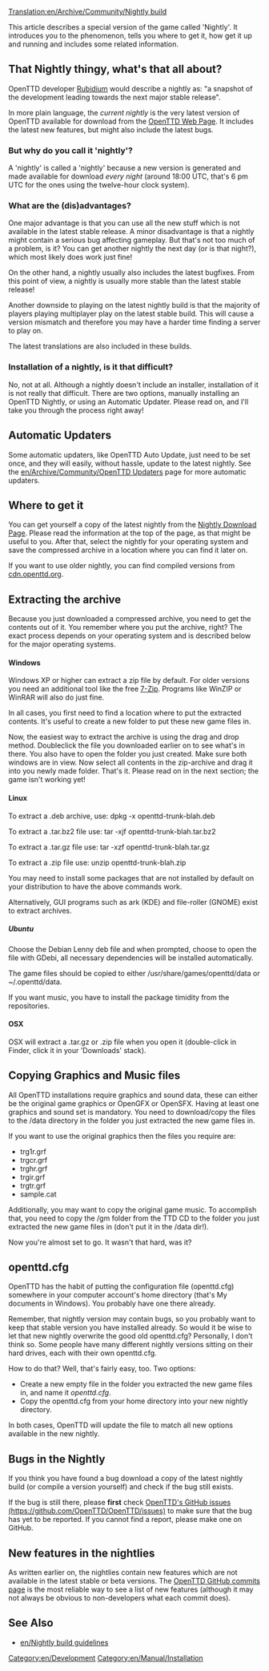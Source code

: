 [[Translation:en/Archive/Community/Nightly build]]

This article describes a special version of the game called 'Nightly'. It introduces you to the phenomenon, tells you where to get it, how get it up and running and includes some related information.

== That Nightly thingy, what's that all about? ==
OpenTTD developer [[en/Rubidium|Rubidium]] would describe a nightly as: "a snapshot of the development leading towards the next major stable release".

In more plain language, the ''current nightly'' is the very latest version of OpenTTD available for download from the [https://www.openttd.org/downloads/openttd-nightlies/latest.html OpenTTD Web Page]. It includes the latest new features, but might also include the latest bugs.

=== But why do you call it 'nightly'? ===
A 'nightly' is called a 'nightly' because a new version is generated and made available for download ''every night'' (around 18:00 UTC, that's 6 pm UTC for the ones using the twelve-hour clock system).

=== What are the (dis)advantages? ===
One major advantage is that you can use all the new stuff which is not available in the latest stable release. A minor disadvantage is that a nightly might contain a serious bug affecting gameplay. But that's not too much of a problem, is it? You can get another nightly the next day (or is that night?), which most likely does work just fine!

On the other hand, a nightly usually also includes the latest bugfixes. From this point of view, a nightly is usually more stable than the latest stable release!

Another downside to playing on the latest nightly build is that the majority of players playing multiplayer play on the latest stable build. This will cause a version mismatch and therefore you may have a harder time finding a server to play on.

The latest translations are also included in these builds.

=== Installation of a nightly, is it that difficult? ===
No, not at all. Although a nightly doesn't include an installer, installation of it is not really that difficult. There are two options, manually installing an OpenTTD Nightly, or using an Automatic Updater. Please read on, and I'll take you through the process right away!

== Automatic Updaters ==
Some automatic updaters, like OpenTTD Auto Update, just need to be set once, and they will easily, without hassle, update to the latest nightly. See the [[en/Archive/Community/OpenTTD Updaters]] page for more automatic updaters.

== Where to get it ==
You can get yourself a copy of the latest nightly from the [https://www.openttd.org/downloads/openttd-nightlies/latest.html Nightly Download Page]. Please read the information at the top of the page, as that might be useful to you. After that, select the nightly for your operating system and save the compressed archive in a location where you can find it later on.

If you want to use older nightly, you can find compiled versions from [https://cdn.openttd.org/ cdn.openttd.org].

== Extracting the archive ==
Because you just downloaded a compressed archive, you need to get the contents out of it. You remember where you put the archive, right? The exact process depends on your operating system and is described below for the major operating systems.

==== Windows ====
Windows XP or higher can extract a zip file by default. For older versions you need an additional tool like the free [http://www.7-zip.org/ 7-Zip]. Programs like WinZIP or WinRAR will also do just fine.

In all cases, you first need to find a location where to put the extracted contents. It's useful to create a new folder to put these new game files in.

Now, the easiest way to extract the archive is using the drag and drop method. Doubleclick the file you downloaded earlier on to see what's in there. You also have to open the folder you just created. Make sure both windows are in view. Now select all contents in the zip-archive and drag it into you newly made folder. That's it. Please read on in the next section; the game isn't working yet!

==== Linux ====

To extract a .deb archive, use:
dpkg -x openttd-trunk-blah.deb

To extract a .tar.bz2 file use:
tar -xjf openttd-trunk-blah.tar.bz2

To extract a .tar.gz file use:
tar -xzf openttd-trunk-blah.tar.gz

To extract a .zip file use:
unzip openttd-trunk-blah.zip

You may need to install some packages that are not installed by default on your distribution to have the above commands work.

Alternatively, GUI programs such as ark (KDE) and file-roller (GNOME) exist to extract archives.

===== Ubuntu =====
Choose the Debian Lenny deb file and when prompted, choose to open the file with GDebi, all necessary dependencies will be installed automatically.

The game files should be copied to either /usr/share/games/openttd/data or ~/.openttd/data.

If you want music, you have to install the package timidity from the repositories.

{{en/Note|If GDebi complains about not finding a dependency, try the Etch version.
Obviously this should also work with other Debian based systems.}}

==== OSX ====

OSX will extract a .tar.gz or .zip file when you open it (double-click in Finder, click it in your 'Downloads' stack).

== Copying Graphics and Music files ==
All OpenTTD installations require graphics and sound data, these can either be the original game graphics or OpenGFX or OpenSFX. Having at least one graphics and sound set is  mandatory. You need to download/copy the files to the /data directory in the folder you just extracted the new game files in.

If you want to use the original graphics then the files you require are:
* trg1r.grf
* trgcr.grf
* trghr.grf
* trgir.grf
* trgtr.grf
* sample.cat 

Additionally, you may want to copy the original game music. To accomplish that, you need to copy the /gm folder from the TTD CD to the folder you just extracted the new game files in (don't put it in the /data dir!).

Now you're almost set to go. It wasn't that hard, was it?

== openttd.cfg ==
OpenTTD has the habit of putting the configuration file (openttd.cfg) somewhere in your computer account's home directory (that's My documents in Windows). You probably have one there already.

Remember, that nightly version may contain bugs, so you probably want to keep that stable version you have installed already. So would it be wise to let that new nightly overwrite the good old openttd.cfg? Personally, I don't think so. Some people have many different nightly versions sitting on their hard drives, each with their own openttd.cfg.

How to do that? Well, that's fairly easy, too. Two options:

* Create a new empty file in the folder you extracted the new game files in, and name it ''openttd.cfg''.
* Copy the openttd.cfg from your home directory into your new nightly directory.

In both cases, OpenTTD will update the file to match all new options available in the new nightly.

==Bugs in the Nightly==
If you think you have found a bug download a copy of the latest nightly build (or compile a version yourself) and check if the bug still exists.

If the bug is still there, please '''first''' check [https://github.com/OpenTTD/OpenTTD/issues OpenTTD's GitHub issues (https://github.com/OpenTTD/OpenTTD/issues)] to make sure that the bug has yet to be reported.  If you cannot find a report, please make one on GitHub.

== New features in the nightlies ==
As written earlier on, the nightlies contain new features which are not available in the latest stable or beta versions.  The [https://github.com/OpenTTD/OpenTTD/commits/master OpenTTD GitHub commits page] is the most reliable way to see a list of new features (although it may not always be obvious to non-developers what each commit does).

== See Also ==
* [[en/Nightly build guidelines]]

[[Category:en/Development]]
[[Category:en/Manual/Installation]]